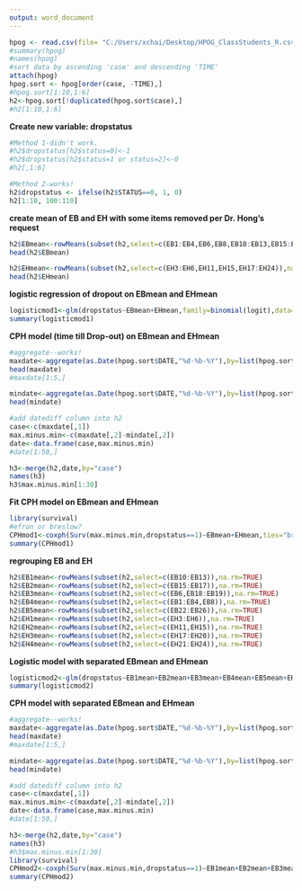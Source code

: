 ```yaml
---
output: word_document
---
```

```r
hpog <- read.csv(file= "C:/Users/xchai/Desktop/HPOG_ClassStudents_R.csv", head=TRUE)
#summary(hpog)
#names(hpog)
#sort data by ascending 'case' and descending 'TIME'
attach(hpog)
hpog.sort <- hpog[order(case, -TIME),]
#hpog.sort[1:10,1:6]
h2<-hpog.sort[!duplicated(hpog.sort$case),]
#h2[1:10,1:6]
```

**Create new variable: dropstatus**
```r
#Method 1-didn't work.
#h2$dropstatus[h2$status=0]<-1
#h2$dropstatus[h2$status=1 or status=2]<-0
#h2[,1:6]

#Method 2-works!
h2$dropstatus <- ifelse(h2$STATUS==0, 1, 0)
h2[1:10, 100:110]
```

**create mean of EB and EH with some items removed per Dr. Hong's request**
```r
h2$EBmean<-rowMeans(subset(h2,select=c(EB1:EB4,EB6,EB8,EB10:EB13,EB15:EB19,EB22:EB26)),na.rm=TRUE)
head(h2$EBmean)

h2$EHmean<-rowMeans(subset(h2,select=c(EH3:EH6,EH11,EH15,EH17:EH24)),na.rm=TRUE)
head(h2$EHmean)
```

**logistic regression of dropout on EBmean and EHmean **
```r
logisticmod1<-glm(dropstatus~EBmean+EHmean,family=binomial(logit),data=h2)
summary(logisticmod1)
```

**CPH model (time till Drop-out) on EBmean and EHmean**
```r
#aggregate--works!
maxdate<-aggregate(as.Date(hpog.sort$DATE,"%d-%b-%Y"),by=list(hpog.sort$case),FUN=max,na.rm=TRUE)
head(maxdate)
#maxdate[1:5,]

mindate<-aggregate(as.Date(hpog.sort$DATE,"%d-%b-%Y"),by=list(hpog.sort$case),FUN=min,na.rm=TRUE)
head(mindate)

#add datediff column into h2 
case<-c(maxdate[,1])
max.minus.min<-c(maxdate[,2]-mindate[,2])
date<-data.frame(case,max.minus.min)
#date[1:50,]

h3<-merge(h2,date,by="case")
names(h3)
h3$max.minus.min[1:30]
```
**Fit CPH model on EBmean and EHmean**
```r
library(survival)
#efron or breslow?
CPHmod1<-coxph(Surv(max.minus.min,dropstatus==1)~EBmean+EHmean,ties="breslow",data=h3)
summary(CPHmod1)

```

**regrouping EB and EH**
```r
h2$EB1mean<-rowMeans(subset(h2,select=c(EB10:EB13)),na.rm=TRUE)
h2$EB2mean<-rowMeans(subset(h2,select=c(EB15:EB17)),na.rm=TRUE)
h2$EB3mean<-rowMeans(subset(h2,select=c(EB6,EB18:EB19)),na.rm=TRUE)
h2$EB4mean<-rowMeans(subset(h2,select=c(EB1:EB4,EB8)),na.rm=TRUE)
h2$EB5mean<-rowMeans(subset(h2,select=c(EB22:EB26)),na.rm=TRUE)
h2$EH1mean<-rowMeans(subset(h2,select=c(EH3:EH6)),na.rm=TRUE)
h2$EH2mean<-rowMeans(subset(h2,select=c(EH11,EH15)),na.rm=TRUE)
h2$EH3mean<-rowMeans(subset(h2,select=c(EH17:EH20)),na.rm=TRUE)
h2$EH4mean<-rowMeans(subset(h2,select=c(EH21:EH24)),na.rm=TRUE)
```



**Logistic model with separated EBmean and EHmean**
```r
logisticmod2<-glm(dropstatus~EB1mean+EB2mean+EB3mean+EB4mean+EB5mean+EH1mean+EH2mean+EH3mean+EH4mean,family=binomial(logit),data=h2)
summary(logisticmod2)
```

**CPH model with separated EBmean and EHmean**
```r
#aggregate--works!
maxdate<-aggregate(as.Date(hpog.sort$DATE,"%d-%b-%Y"),by=list(hpog.sort$case),FUN=max,na.rm=TRUE)
head(maxdate)
#maxdate[1:5,]

mindate<-aggregate(as.Date(hpog.sort$DATE,"%d-%b-%Y"),by=list(hpog.sort$case),FUN=min,na.rm=TRUE)
head(mindate)

#add datediff column into h2 
case<-c(maxdate[,1])
max.minus.min<-c(maxdate[,2]-mindate[,2])
date<-data.frame(case,max.minus.min)
#date[1:50,]

h3<-merge(h2,date,by="case")
names(h3)
#h3$max.minus.min[1:30]
library(survival)
CPHmod2<-coxph(Surv(max.minus.min,dropstatus==1)~EB1mean+EB2mean+EB3mean+EB4mean+EB5mean+EH1mean+EH2mean+EH3mean+EH4mean,ties="breslow",data=h3)
summary(CPHmod2)

```




